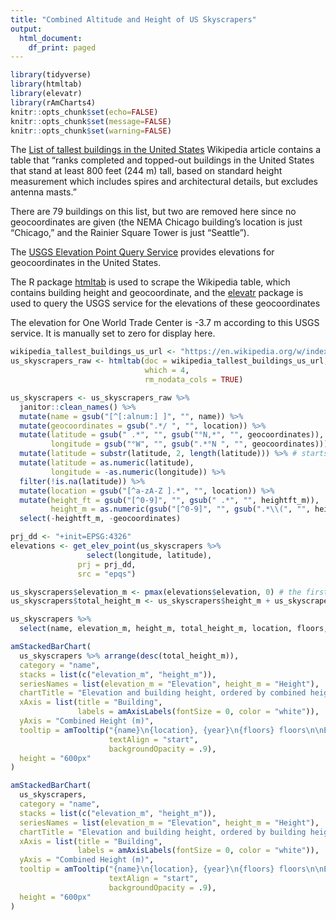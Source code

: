 ```yaml
---
title: "Combined Altitude and Height of US Skyscrapers"
output:
  html_document:
    df_print: paged
---
```


```r
library(tidyverse)
library(htmltab)
library(elevatr)
library(rAmCharts4)
knitr::opts_chunk$set(echo=FALSE)
knitr::opts_chunk$set(message=FALSE)
knitr::opts_chunk$set(warning=FALSE)
```

The [List of tallest buildings in the United States](https://en.wikipedia.org/wiki/List_of_tallest_buildings_in_the_United_States) Wikipedia article contains a table that "ranks completed and topped-out buildings in the United States that stand at least 800 feet (244 m) tall, based on standard height measurement which includes spires and architectural details, but excludes antenna masts."

There are 79 buildings on this list, but two are removed here since no geocoordinates are given (the NEMA Chicago building's location is just "Chicago," and the Rainier Square Tower is just "Seattle").

The [USGS Elevation Point Query Service](https://ned.usgs.gov/epqs/) provides elevations for geocoordinates in the United States.

The R package [htmltab](https://cran.r-project.org/web/packages/htmltab/index.html) is used to scrape the Wikipedia table, which contains building height and geocoordinate, and the [elevatr](https://cran.r-project.org/web/packages/elevatr/vignettes/introduction_to_elevatr.html) package is used to query the USGS service for the elevations of these geocoordinates

The elevation for One World Trade Center is -3.7 m according to this USGS service.  It is manually set to zero for display here.

```r
wikipedia_tallest_buildings_us_url <- "https://en.wikipedia.org/w/index.php?title=List_of_tallest_buildings_in_the_United_States&oldid=1031596905"
us_skyscrapers_raw <- htmltab(doc = wikipedia_tallest_buildings_us_url, 
                              which = 4, 
                              rm_nodata_cols = TRUE)
```

```r
us_skyscrapers <- us_skyscrapers_raw %>%
  janitor::clean_names() %>%
  mutate(name = gsub("[^[:alnum:] ]", "", name)) %>%
  mutate(geocoordinates = gsub(".*/ ", "", location)) %>%
  mutate(latitude = gsub(" .*", "", gsub("°N,*", "", geocoordinates)),
         longitude = gsub("°W", "", gsub(".*°N ", "", geocoordinates))) %>%
  mutate(latitude = substr(latitude, 2, length(latitude))) %>% # starts with zero-width character
  mutate(latitude = as.numeric(latitude),
         longitude = -as.numeric(longitude)) %>%
  filter(!is.na(latitude)) %>%
  mutate(location = gsub("[^a-zA-Z ].*", "", location)) %>%
  mutate(height_ft = gsub("[^0-9]", "", gsub(" .*", "", heightft_m)),
         height_m = as.numeric(gsub("[^0-9]", "", gsub(".*\\(", "", heightft_m)))) %>%
  select(-heightft_m, -geocoordinates)
```

```r
prj_dd <- "+init=EPSG:4326"
elevations <- get_elev_point(us_skyscrapers %>%
                 select(longitude, latitude),
               prj = prj_dd, 
               src = "epqs")
```
```r
us_skyscrapers$elevation_m <- pmax(elevations$elevation, 0) # the first row has a negative elevation, may be true but zero it for display
us_skyscrapers$total_height_m <- us_skyscrapers$height_m + us_skyscrapers$elevation_m
```

```r
us_skyscrapers %>%
  select(name, elevation_m, height_m, total_height_m, location, floors, year, notes) 
```

```r
amStackedBarChart(
  us_skyscrapers %>% arrange(desc(total_height_m)),
  category = "name",
  stacks = list(c("elevation_m", "height_m")),
  seriesNames = list(elevation_m = "Elevation", height_m = "Height"),
  chartTitle = "Elevation and building height, ordered by combined height",
  xAxis = list(title = "Building",
               labels = amAxisLabels(fontSize = 0, color = "white")),
  yAxis = "Combined Height (m)",
  tooltip = amTooltip("{name}\n{location}, {year}\n{floors} floors\n\nElevation: {elevation_m} m\nHeight: {height_m} m\nTotal: {total_height_m} m", 
                      textAlign = "start",
                      backgroundOpacity = .9),
  height = "600px"
)
```

```r
amStackedBarChart(
  us_skyscrapers,
  category = "name",
  stacks = list(c("elevation_m", "height_m")),
  seriesNames = list(elevation_m = "Elevation", height_m = "Height"),
  chartTitle = "Elevation and building height, ordered by building height",
  xAxis = list(title = "Building",
               labels = amAxisLabels(fontSize = 0, color = "white")),
  yAxis = "Combined Height (m)",
  tooltip = amTooltip("{name}\n{location}, {year}\n{floors} floors\n\nElevation: {elevation_m} m\nHeight: {height_m} m\nTotal: {total_height_m} m", 
                      textAlign = "start",
                      backgroundOpacity = .9),
  height = "600px"
)
```


